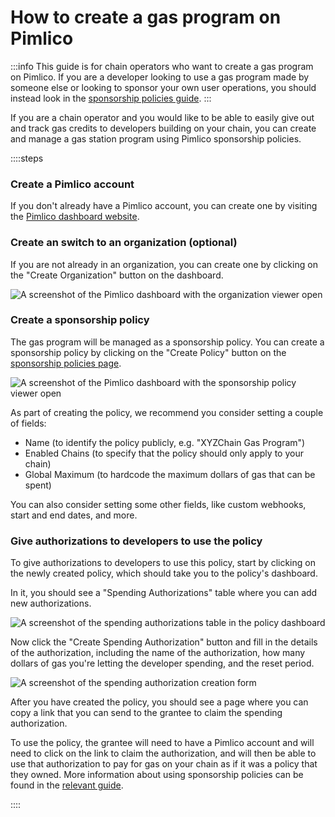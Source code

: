 # How to create a gas program on Pimlico

:::info
This guide is for chain operators who want to create a gas program on Pimlico. If you are a developer looking to use a gas program made by someone else or looking to sponsor your own user operations, you should instead look in the [sponsorship policies guide](/guides/how-to/sponsorship-policies).
:::

If you are a chain operator and you would like to be able to easily give out and track gas credits to developers building on your chain, you can create and manage a gas station program using Pimlico sponsorship policies.

::::steps

### Create a Pimlico account

If you don't already have a Pimlico account, you can create one by visiting the [Pimlico dashboard website](https://dashboard.pimlico.io).

### Create an switch to an organization (optional)

If you are not already in an organization, you can create one by clicking on the "Create Organization" button on the dashboard.

![A screenshot of the Pimlico dashboard with the organization viewer open](/policies/gasprogram1.png)

### Create a sponsorship policy

The gas program will be managed as a sponsorship policy. You can create a sponsorship policy by clicking on the "Create Policy" button on the [sponsorship policies page](https://dashboard.pimlico.io/sponsorship-policies).

![A screenshot of the Pimlico dashboard with the sponsorship policy viewer open](/policies/gasprogram2.png)

As part of creating the policy, we recommend you consider setting a couple of fields:
- Name (to identify the policy publicly, e.g. "XYZChain Gas Program")
- Enabled Chains (to specify that the policy should only apply to your chain)
- Global Maximum (to hardcode the maximum dollars of gas that can be spent)

You can also consider setting some other fields, like custom webhooks, start and end dates, and more.

### Give authorizations to developers to use the policy

To give authorizations to developers to use this policy, start by clicking on the newly created policy, which should take you to the policy's dashboard.

In it, you should see a "Spending Authorizations" table where you can add new authorizations.

![A screenshot of the spending authorizations table in the policy dashboard](/policies/gasprogram3.png)

Now click the "Create Spending Authorization" button and fill in the details of the authorization, including the name of the authorization, how many dollars of gas you're letting the developer spending, and the reset period.

![A screenshot of the spending authorization creation form](/policies/gasprogram4.png)

After you have created the policy, you should see a page where you can copy a link that you can send to the grantee to claim the spending authorization.

To use the policy, the grantee will need to have a Pimlico account and will need to click on the link to claim the authorization, and will then be able to use that authorization to pay for gas on your chain as if it was a policy that they owned. More information about using sponsorship policies can be found in the [relevant guide](/guides/how-to/sponsorship-policies).


::::